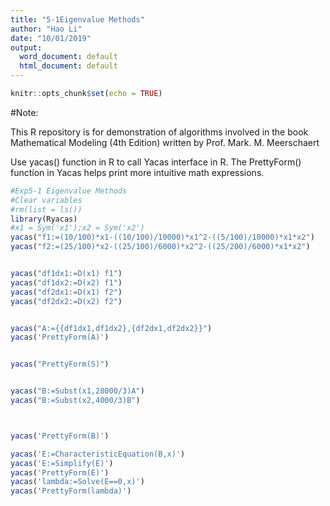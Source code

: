 ---
title: "5-1Eigenvalue Methods"
author: "Hao Li"
date: "10/01/2019"
output:
  word_document: default
  html_document: default
---

```{r setup, include=FALSE}
knitr::opts_chunk$set(echo = TRUE)
```

#Note:

This R repository is for demonstration of algorithms involved in the book
Mathematical Modeling (4th Edition) written by Prof. Mark. M. Meerschaert

Use yacas() function in R to call Yacas interface in R.
The PrettyForm() function in Yacas helps print more intuitive math expressions.

```{r cars}
#Exp5-1 Eigenvalue Methods
#Clear variables
#rm(list = ls())
library(Ryacas)
#x1 = Sym('x1');x2 = Sym('x2')
yacas("f1:=(10/100)*x1-((10/100)/10000)*x1^2-((5/100)/10000)*x1*x2")
yacas("f2:=(25/100)*x2-((25/100)/6000)*x2^2-((25/200)/6000)*x1*x2")


yacas("df1dx1:=D(x1) f1")
yacas("df1dx2:=D(x2) f1")
yacas("df2dx1:=D(x1) f2")
yacas("df2dx2:=D(x2) f2")


yacas("A:={{df1dx1,df1dx2},{df2dx1,df2dx2}}")
yacas('PrettyForm(A)')


yacas("PrettyForm(S)")


yacas("B:=Subst(x1,28000/3)A")
yacas("B:=Subst(x2,4000/3)B")



yacas('PrettyForm(B)')

yacas('E:=CharacteristicEquation(B,x)')
yacas('E:=Simplify(E)')
yacas('PrettyForm(E)')
yacas('lambda:=Solve(E==0,x)')
yacas('PrettyForm(lambda)')

```


